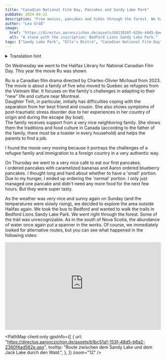```yaml
---
title: "Canadian National Film Day, Pancakes and Sandy Lake Park"
pubDate: 2024-04-22
description: "From movies, pancakes and hikes through the forest. We have experienced a lot again!"
author: "Lea Gräß"
image:
  href: "https://directus.aaronczichon.de/assets/b013818f-628e-44d5-8ee5-8c0932f57b77.jpeg?quality=70&width=1600"
  alt: "A stone with the inscription: Bedford Lions Sandy Lake Park."
tags: ["Sandy Lake Park", "Elle's Bistro", "Canadian National Film Day", "Ru"]
---
```



<details>
  <summary>Translation hint</summary>
  We implemented the English version of this blog for you in June. We will publish
  all new blog entries also in English. Every entry before Jun 24th 2024 is automatically
  translated through DeepL. So please apologize if the translation is not perfect.
  If you want to read the original German entry, please switch to the German version
  of our blog.
</details>

<DirectusImage assetId="51862315-1347-4941-883f-70ae409806d0.jpg" />

On Wednesday we went to the Halifax Library for National Canadian Film Day. This year the movie Ru was shown.

Ru is a Canadian film drama directed by Charles-Olivier Michaud from 2023. The movie is about a family of five who moved to Quebec as refugees from the Vietnam War. It focuses on the family's challenges in adapting to their "new" life and culture near Montreal.  
Daughter Tinh, in particular, initially has difficulties coping with the separation from her best friend and cousin. She also shows symptoms of post-traumatic stress disorder due to her experiences in her country of origin and during the escape (by boat).  
The family receives support from a very nice neighboring family. She shows them the traditions and food culture in Canada (according to the father of the family, there must be a toaster in every household) and helps the parents to find a job.

I found the movie very moving because it portrays the challenges of a refugee family and immigration to a foreign country in a very authentic way.

<DirectusImage assetId="a941ca65-7592-4561-8010-767bb9398a24.jpg" />

On Thursday we went to a very nice café to eat our first pancakes.  
I ordered pancakes with caramelized bananas and Aaron ordered blueberry pancakes. I thought long and hard about whether to have a 'small' portion. Due to my hunger, I ended up ordering the 'normal' portion. I only just managed one pancake and didn't need any more food for the next few hours. But they were super tasty.

<DirectusImage assetId="7f4502a0-58a0-43bb-a570-c524b13cf9af.jpg" />

As the weather was very nice and sunny again on Sunday (and the temperatures were slowly rising), we decided to explore the area outside Halifax again. We took the bus to Bedford and wanted to walk the trails in Bedford Lions Sandy Lake Park. We went right through the forest. Some of the trail was unrecognizable. As in the south of Nova Scotia, the abundance of water once again put a spanner in the works. Of course, we immediately looked for alternative routes, but you can see what happened in the following video:

<div style="position: relative; padding-top: 56.25%;">
  <iframe
    src="https://customer-rnx58v5rm01lsk0m.cloudflarestream.com/8da330e9cf857eeda0e8b6a51c2a6900/iframe?poster=https%3A%2F%2Fcustomer-rnx58v5rm01lsk0m.cloudflarestream.com%2F8da330e9cf857eeda0e8b6a51c2a6900%2Fthumbnails%2Fthumbnail.jpg%3Ftime%3D%26height%3D600"
    loading="lazy"
    style="border: none; position: absolute; top: 0; left: 0; height: 100%; width: 100%;"
    allow="accelerometer; gyroscope; autoplay; encrypted-media; picture-in-picture;"
    allowfullscreen="true"
  ></iframe>
</div>

<PathMap
  client:only
  gpxInfo={[
    {
      url: "https://directus.aaronczichon.de/assets/b1bc51a1-153f-48d5-b6a2-2360f4ad562e.gpx",
      tooltip:
        "Route zwischen dem Sandy Lake und dem Jack Lake durch den Wald.",
    },
  ]}
  zoom="12"
/>
<br />

